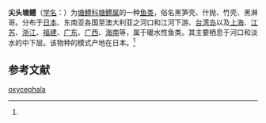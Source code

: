 {{Speciesbox 
| status = 
| status_system = IUCN3.1
| status_ref = 
| image = Eleotrinae oxycephala(Yaizu,Shizuoka,Japan,2007).jpg
| taxon = Eleotris oxycephala
| authority =  (Temminck et Schlegel, 1847)<ref name='id8247'>{{cite web| url =http://www.bioinfo.cn/db05/BjdwSpecies.php?action=view&id=8247| title =尖头塘鳢| work =《中国动物物种编目数据库》| publisher =中国科学院微生物研究所| author =中国科学院动物研究所| accessdate =2009-04-16| deadurl =yes| archiveurl =https://web.archive.org/web/20160305053657/http://www.bioinfo.cn/db05/BjdwSpecies.php?action=view&id=8247| archivedate =2016-03-05}}</ref>
}}

'''尖头塘鳢'''（[[学名|学名]]：{{lang|la|''Eleotris oxycephala''}}）为[[塘鳢科|塘鳢科]][[塘鳢属|塘鳢属]]的一种[[鱼类|鱼类]]，俗名黑笋壳、什抛、竹壳、黑淋哥。分布于[[日本|日本]]、东南亚各国至澳大利亚之河口和江河下游、[[台湾岛|台湾岛]]以及[[上海|上海]]、[[江苏|江苏]]、[[浙江|浙江]]、[[福建|福建]]、[[广东|广东]]、[[广西|广西]]、[[海南|海南]]等，属于暖水性鱼类。其主要栖息于河口和淡水的中下层。该物种的模式产地在日本。<ref name='id8247'/>

== 参考文献 ==
{{reflist}}

{{Wikispecies|Eleotris oxycephala}}
{{Taxonbar|from=Q2919313}}

[[Category:塘鳢属|oxycephala]]